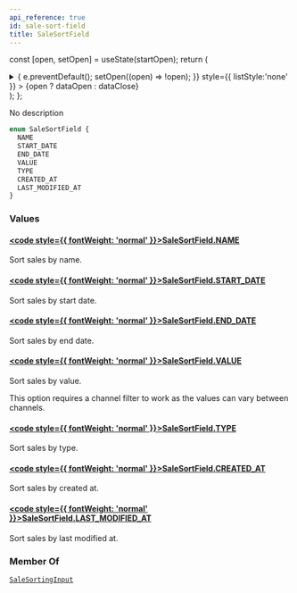 ```yaml
---
api_reference: true
id: sale-sort-field
title: SaleSortField
---
```






const [open, setOpen] = useState(startOpen);
return (
<details {...(open ? { open: true } : {})} className="details" style={{ border:'none', boxShadow:'none', background:'var(--ifm-background-color)' }}>
<summary
onClick={(e) => {
e.preventDefault();
setOpen((open) => !open);
}}
style={{ listStyle:'none' }} >
{open ? dataOpen : dataClose}
</summary>
{open && children}
</details>
);
};

No description

```graphql
enum SaleSortField {
  NAME
  START_DATE
  END_DATE
  VALUE
  TYPE
  CREATED_AT
  LAST_MODIFIED_AT
}
```

### Values

#### [<code style={{ fontWeight: 'normal' }}>SaleSortField.<b>NAME</b></code>](#)

Sort sales by name.

#### [<code style={{ fontWeight: 'normal' }}>SaleSortField.<b>START_DATE</b></code>](#)

Sort sales by start date.

#### [<code style={{ fontWeight: 'normal' }}>SaleSortField.<b>END_DATE</b></code>](#)

Sort sales by end date.

#### [<code style={{ fontWeight: 'normal' }}>SaleSortField.<b>VALUE</b></code>](#)

Sort sales by value.

This option requires a channel filter to work as the values can vary between channels.

#### [<code style={{ fontWeight: 'normal' }}>SaleSortField.<b>TYPE</b></code>](#)

Sort sales by type.

#### [<code style={{ fontWeight: 'normal' }}>SaleSortField.<b>CREATED_AT</b></code>](#)

Sort sales by created at.

#### [<code style={{ fontWeight: 'normal' }}>SaleSortField.<b>LAST_MODIFIED_AT</b></code>](#)

Sort sales by last modified at.

### Member Of

[`SaleSortingInput`](../../../api-reference/discounts/inputs/sale-sorting-input.mdx) <Badge class="badge badge--secondary" text="input"/>
